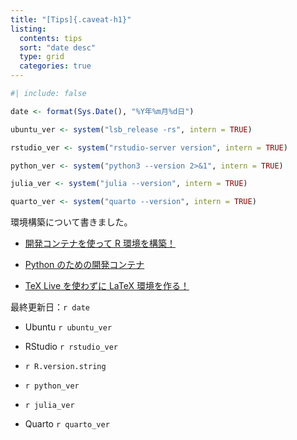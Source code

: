 ```yaml
---
title: "[Tips]{.caveat-h1}"
listing: 
  contents: tips
  sort: "date desc"
  type: grid
  categories: true
---
```


```r
#| include: false

date <- format(Sys.Date(), "%Y年%m月%d日")

ubuntu_ver <- system("lsb_release -rs", intern = TRUE)

rstudio_ver <- system("rstudio-server version", intern = TRUE)

python_ver <- system("python3 --version 2>&1", intern = TRUE)

julia_ver <- system("julia --version", intern = TRUE)

quarto_ver <- system("quarto --version", intern = TRUE)
```

::: {.callout-tip title="おすすめ記事"}
環境構築について書きました。

- [開発コンテナを使って R 環境を構築！](https://yo5uke.github.io/tips/240504_container/)

- [Python のための開発コンテナ](https://yo5uke.github.io/tips/240621_python_container/)

- [TeX Live を使わずに LaTeX 環境を作る！](https://yo5uke.github.io/tips/240520_latex/)
:::

::: {.callout-note title="開発環境"}
最終更新日：`r date`

- Ubuntu `r ubuntu_ver`

- RStudio `r rstudio_ver`

- `r R.version.string`

- `r python_ver`

- `r julia_ver`

- Quarto `r quarto_ver`
:::